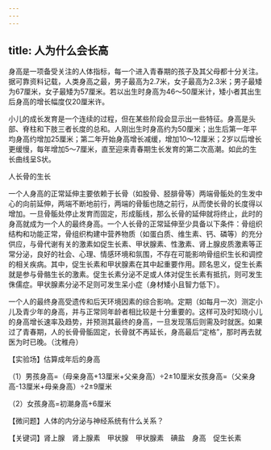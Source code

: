```yaml
---
---
---
```

title: 人为什么会长高
---






身高是一项备受关注的人体指标，每一个进入青春期的孩子及其父母都十分关注。据可靠资料记载，人类身高之最，男子最高为2.7米，女子最高为2.3米；男子最矮为67厘米，女子最矮为57厘米。若以出生时身高为46～50厘米计，矮小者其出生后身高的增长幅度仅20厘米许。

小儿的成长发育是一个连续的过程，但在某些阶段会显示出一些特征。身高是头部、脊柱和下肢三者长度的总和。人刚出生时身高约为50厘米；出生后第一年平均身高约增加25厘米；第二年开始身高增长减缓，增加10～12厘米；2岁以后增长更缓慢，每年增加5～7厘米，直至迎来青春期生长发育的第二次高潮。如此的生长曲线呈S状。

人长骨的生长



一个人身高的正常延伸主要依赖于长骨（如股骨、胫腓骨等）两端骨骺处的生发中心的向前延伸，两端不断地前行，两端的骨骺也随之前行，从而使长骨的长度得以增加。一旦骨骺处停止发育而固定，形成骺线，那么长骨的延伸就将终止，此时的身高就成为一个人的最终身高。一个人长骨的正常延伸至少具备以下条件：骨组织结构和功能正常，骨组织构建中营养物质（如蛋白质、维生素、钙、磷等）的充分供应，与骨代谢有关的激素如促生长素、甲状腺素、性激素、肾上腺皮质激素等正常分泌，良好的社会、心理、情感环境和氛围，不存在可能影响骨组织生长和调控的相关疾病。其中，促生长素和甲状腺素在其中起重要作用。顾名思义，促生长素就是参与骨骼生长的激素。促生长素分泌不足或人体对促生长素有抵抗，则可发生侏儒症。甲状腺素分泌不足则可发生呆小症（身材矮小且智力低下）。

一个人的最终身高受遗传和后天环境因素的综合影响。定期（如每月一次）测定小儿及青少年的身高，并与正常同年龄者相比较是十分重要的。这样可及时知晓小儿的身高增长速率及趋势，并预测其最终的身高，一旦发现落后则需及时就医。如果过了青春期，人的长骨骨骺固定，长骨就不再延长，身高最后“定格”，那时再去就医为时已晚。（沈稚舟）





【实验场】估算成年后的身高

（1）男孩身高=（母亲身高+13厘米+父亲身高）÷2±10厘米女孩身高=（父亲身高-13厘米+母亲身高）÷2±9厘米

（2）女孩身高=初潮身高+6厘米

【微问题】人体的内分泌与神经系统有什么关系？

【关键词】肾上腺　肾上腺素　甲状腺　甲状腺素　碘盐　身高　促生长素